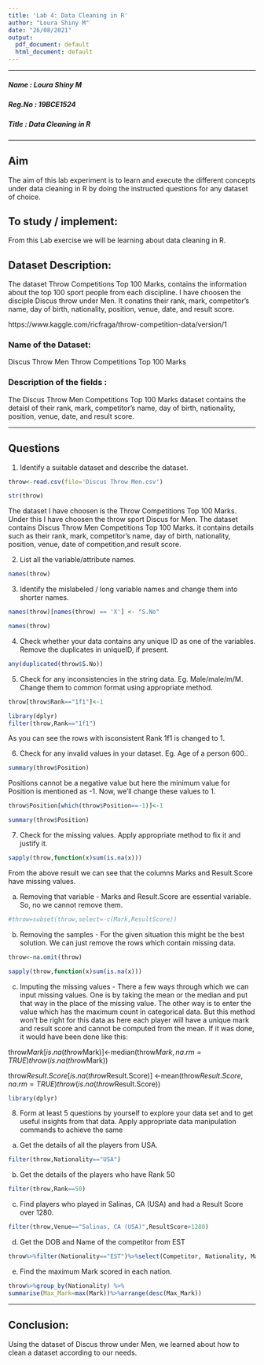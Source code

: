 ```yaml
---
title: 'Lab 4: Data Cleaning in R'
author: "Loura Shiny M"
date: "26/08/2021"
output:
  pdf_document: default
  html_document: default
---
```


------------------------------------------------------------------------

##### Name   : Loura Shiny M

##### Reg.No : 19BCE1524

##### Title  : Data Cleaning in R

------------------------------------------------------------------------

## Aim

The aim of this lab experiment is to learn and execute the different concepts 
under data cleaning in R by doing the instructed questions for any dataset of 
choice.

## To study / implement:

From this Lab exercise we will be learning about data cleaning in R.


## Dataset Description:

The dataset Throw Competitions Top 100 Marks, contains the information about the 
top 100 sport people from each discipline. I have choosen the disciple Discus 
throw under Men. It conatins their rank, mark, competitor's name, day of birth,
nationality, position, venue, date, and result score.

https://www.kaggle.com/ricfraga/throw-competition-data/version/1

### Name of the Dataset: 

Discus Throw Men Throw Competitions Top 100 Marks

### Description of the fields : 

The Discus Throw Men Competitions Top 100 Marks dataset contains the detaisl of 
their rank, mark, competitor's name, day of birth, nationality, position, venue,
date, and result score.

------------------------------------------------------------------------

## Questions

1. Identify a suitable dataset and describe the dataset.

```r
throw<-read.csv(file='Discus Throw Men.csv')
```

```r
str(throw)
```

The dataset I have choosen is the Throw Competitions Top 100 Marks. Under this 
I have choosen the throw sport Discus for Men. The dataset contains Discus Throw 
Men Competitions Top 100 Marks. it contains details such as their rank, mark, 
competitor's name, day of birth, nationality, position, venue, date of 
competition,and result score.


2. List all the variable/attribute names.

```r
names(throw)
```


3. Identify the mislabeled / long variable names and change them into shorter 
names.

```r
names(throw)[names(throw) == 'X'] <- "S.No"
```

```r
names(throw)
```


4. Check whether your data contains any unique ID as one of the variables.
Remove the duplicates in uniqueID, if present.

```r
any(duplicated(throw$S.No))
```

5. Check for any inconsistencies in the string data. Eg. Male/male/m/M. 
Change them to common format using appropriate method.

```r
throw[throw$Rank=="1f1"]<-1
```

```r
library(dplyr)
filter(throw,Rank=="1f1")
```

As you can see the rows with isconsistent Rank 1f1 is changed to 1.


6. Check for any invalid values in your dataset. Eg. Age of a person 600..

```r
summary(throw$Position)
```

Positions cannot be a negative value but here the minimum value for Position is 
mentioned as -1. Now, we'll change these values to 1.

```r
throw$Position[which(throw$Position==-1)]<-1
```

```r
summary(throw$Position)
```


7. Check for the missing values. Apply appropriate method to fix it and justify 
it. 

```r
sapply(throw,function(x)sum(is.na(x)))
```

From the above result we can see that the columns Marks and Result.Score have 
missing values.


a. Removing that variable - Marks and Result.Score are essential variable. 
So, no we cannot remove them.

```r
#throw=subset(throw,select=-c(Mark,ResultScore))
```

b. Removing the samples - For the given situation this might be the best 
solution. We can just remove the rows which contain missing data.

```r
throw<-na.omit(throw)
```

```r
sapply(throw,function(x)sum(is.na(x)))
```


c. Imputing the missing values - There a few ways through which we can input 
missing values. One is by taking the mean or the median and put that way in the
place of the missing value. The other way is to enter the value which has the 
maximum count in categorical data. But this method won't be right for this data 
as here each player will have a unique mark and result score and cannot be 
computed from the mean. If it was done, it would have been done like this:

throw$Mark[is.na(throw$Mark)]<-median(throw$Mark,na.rm = TRUE)
throw(is.na(throw$Mark))

throw$Result.Score[is.na(throw$Result.Score)]
<-mean(throw$Result.Score,na.rm = TRUE)
throw(is.na(throw$Result.Score))

```r
library(dplyr)
```


8. Form at least 5 questions by yourself to explore your data set and to get 
useful 
insights from that data. Apply appropriate data manipulation commands to achieve 
the 
same

a. Get the details of all the players from USA.

```r
filter(throw,Nationality=="USA")
```

b. Get the details of the players who have Rank 50

```r
filter(throw,Rank==50)
```

c. Find players who played in Salinas, CA (USA) and had a Result Score over 1280.

```r
filter(throw,Venue=="Salinas, CA (USA)",ResultScore>1280)
```

d. Get the DOB and Name of the competitor from EST

```r
throw%>%filter(Nationality=="EST")%>%select(Competitor, Nationality, Mark, DOB)
```

e. Find the maximum Mark scored in each nation.

```r
throw%>%group_by(Nationality) %>%
summarise(Max_Mark=max(Mark))%>%arrange(desc(Max_Mark))
```


* * *
## Conclusion:
Using the dataset of  Discus throw under Men, we learned about how to 
clean a dataset according to our needs.



